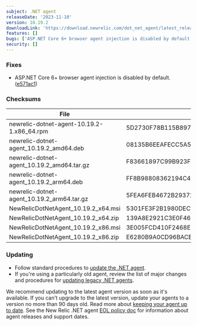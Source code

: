 ```yaml
---
subject: .NET agent
releaseDate: '2023-11-10'
version: 10.19.2
downloadLink: 'https://download.newrelic.com/dot_net_agent/latest_release'
features: []
bugs: ['ASP.NET Core 6+ browser agent injection is disabled by default.']
security: []
---
```


### Fixes

* ASP.NET Core 6+ browser agent injection is disabled by default. ([e571ac1](https://github.com/newrelic/newrelic-dotnet-agent/commit/e571ac1094a86b6717a0d356432e067727f25130))

### Checksums

| File                                       | SHA - 256  Hash                                                  |
| ------------------------------------------ | ---------------------------------------------------------------- |
| newrelic-dotnet-agent-10.19.2-1.x86_64.rpm | 5D2730F78B115B8976A671BCA3738DC18B2DBD499040E16F5FD610E35C1E9D08 |
| newrelic-dotnet-agent_10.19.2_amd64.deb    | 08135B6EEAFECC5A577C3C7AFDC6D194D0BC551ADD7488B6165BAD8D8822A76F |
| newrelic-dotnet-agent_10.19.2_amd64.tar.gz | F83661897C99B923F4345C6527F063618E196E10CDD52F4128E701628A8848EF |
| newrelic-dotnet-agent_10.19.2_arm64.deb    | FF8B98808362194C4809FDFDB4E1153ED7806AF794F38384E8BDE7342A450A88 |
| newrelic-dotnet-agent_10.19.2_arm64.tar.gz | 5FEA6FEB4672B293722105D0DBFD173F25226E231220C6E55E4FABF34D56E7EF |
| NewRelicDotNetAgent_10.19.2_x64.msi        | 5301FE3F2B1980DEC3804E9CAA7007D2F23A7E21B28A35FFFC9222BB66727FC0 |
| NewRelicDotNetAgent_10.19.2_x64.zip        | 139A8E2921C3E0F460F202053C7111B65F11120FFE278D229B813B39FF5624CC |
| NewRelicDotNetAgent_10.19.2_x86.msi        | 3E005FCD410F2468E10F379AFBDF9E9A383333827BD040CA894F23E9F4DE2536 |
| NewRelicDotNetAgent_10.19.2_x86.zip        | E6280B9A0CD96BACB5E07F2C3B555040FF858CAE6E5F68F52D2A444B6AFC3A74 |

### Updating

* Follow standard procedures to [update the .NET agent](/docs/agents/net-agent/installation-configuration/update-net-agent).
* If you're using a particularly old agent, review the list of major changes and procedures for [updating legacy .NET agents](/docs/agents/net-agent/troubleshooting/upgrade-legacy-net-agents).

We recommend updating to the latest agent version as soon as it's available. If you can't upgrade to the latest version, update your agents to a version no more than 90 days old. Read more about [keeping your agent up to date](/docs/new-relic-solutions/new-relic-one/install-configure/update-new-relic-agent).
See the New Relic .NET agent [EOL policy doc](/docs/apm/agents/net-agent/getting-started/net-agent-eol-policy) for information about agent releases and support dates.
